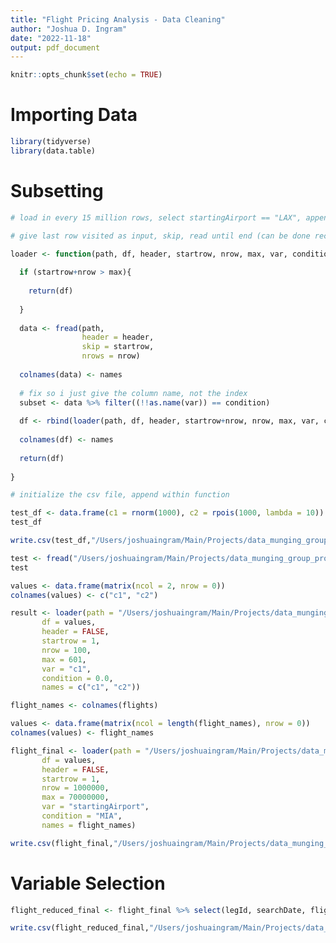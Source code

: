 ```yaml
---
title: "Flight Pricing Analysis - Data Cleaning"
author: "Joshua D. Ingram"
date: "2022-11-18"
output: pdf_document
---
```


```r
knitr::opts_chunk$set(echo = TRUE)
```

# Importing Data

```r
library(tidyverse)
library(data.table)

```

# Subsetting

```r
# load in every 15 million rows, select startingAirport == "LAX", append to csv, repeat until full data parsed.

# give last row visited as input, skip, read until end (can be done recursively)

loader <- function(path, df, header, startrow, nrow, max, var, condition, names){
  
  if (startrow+nrow > max){
    
    return(df)
    
  }
  
  data <- fread(path, 
                header = header, 
                skip = startrow, 
                nrows = nrow)
  
  colnames(data) <- names
  
  # fix so i just give the column name, not the index
  subset <- data %>% filter((!!as.name(var)) == condition)
  
  df <- rbind(loader(path, df, header, startrow+nrow, nrow, max, var, condition, names), subset)
  
  colnames(df) <- names
  
  return(df)
  
}
```

```r
# initialize the csv file, append within function

```

```r
test_df <- data.frame(c1 = rnorm(1000), c2 = rpois(1000, lambda = 10))
test_df

write.csv(test_df,"/Users/joshuaingram/Main/Projects/data_munging_group_project/data/test_output.csv", row.names = FALSE)

test <- fread("/Users/joshuaingram/Main/Projects/data_munging_group_project/data/test_output.csv")
test

values <- data.frame(matrix(ncol = 2, nrow = 0))
colnames(values) <- c("c1", "c2")

result <- loader(path = "/Users/joshuaingram/Main/Projects/data_munging_group_project/data/test_output.csv",
       df = values,
       header = FALSE, 
       startrow = 1,
       nrow = 100,
       max = 601,
       var = "c1",
       condition = 0.0,
       names = c("c1", "c2"))
```

```r
flight_names <- colnames(flights)

values <- data.frame(matrix(ncol = length(flight_names), nrow = 0))
colnames(values) <- flight_names

flight_final <- loader(path = "/Users/joshuaingram/Main/Projects/data_munging_group_project/data/itineraries.csv",
       df = values,
       header = FALSE, 
       startrow = 1,
       nrow = 1000000,
       max = 70000000,
       var = "startingAirport",
       condition = "MIA",
       names = flight_names)
```

```r
write.csv(flight_final,"/Users/joshuaingram/Main/Projects/data_munging_group_project/processed_data/flights_miami_large.csv", row.names = FALSE)
```

# Variable Selection

```r
flight_reduced_final <- flight_final %>% select(legId, searchDate, flightDate, destinationAirport, travelDuration, isNonStop, totalFare, seatsRemaining, segmentsDepartureTimeEpochSeconds, segmentsArrivalTimeEpochSeconds, segmentsDurationInSeconds, elapsedDays)
```


```r
write.csv(flight_reduced_final,"/Users/joshuaingram/Main/Projects/data_munging_group_project/processed_data/flights_miami_reduced.csv", row.names = FALSE)
```

